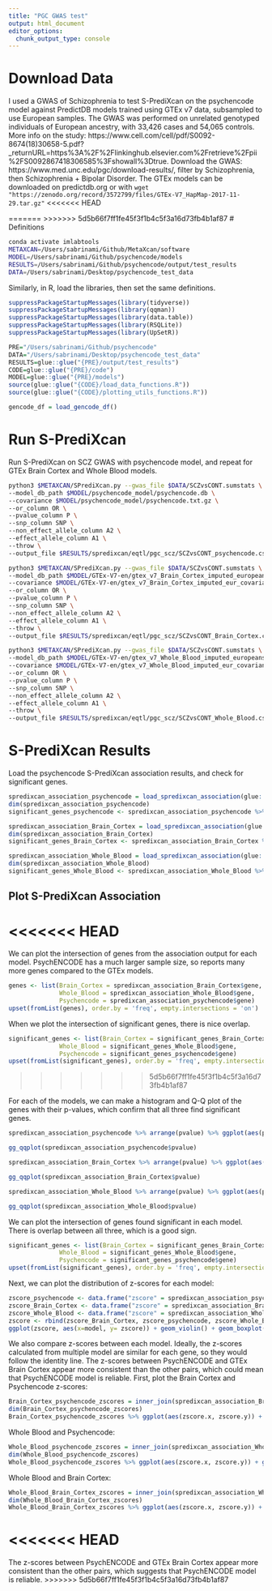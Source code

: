 ```yaml
---
title: "PGC GWAS test"
output: html_document
editor_options:
  chunk_output_type: console
---
```

# Download Data
I used a GWAS of Schizophrenia to test S-PrediXcan on the psychencode model against PredictDB models trained using GTEx v7 data, subsampled to use European samples. The GWAS was performed on unrelated genotyped individuals of European ancestry, with 33,426 cases and 54,065 controls. More info on the study: https://www.cell.com/cell/pdf/S0092-8674(18)30658-5.pdf?_returnURL=https%3A%2F%2Flinkinghub.elsevier.com%2Fretrieve%2Fpii%2FS0092867418306585%3Fshowall%3Dtrue. Download the GWAS: https://www.med.unc.edu/pgc/download-results/, filter by Schizophrenia, then Schizophrenia + Bipolar Disorder. The GTEx models can be downloaded on predictdb.org or with `wget "https://zenodo.org/record/3572799/files/GTEx-V7_HapMap-2017-11-29.tar.gz"`
<<<<<<< HEAD

=======
>>>>>>> 5d5b66f7ff1fe45f3f1b4c5f3a16d73fb4b1af87
# Definitions
```bash
conda activate imlabtools
METAXCAN=/Users/sabrinami/Github/MetaXcan/software
MODEL=/Users/sabrinami/Github/psychencode/models
RESULTS=/Users/sabrinami/Github/psychencode/output/test_results
DATA=/Users/sabrinami/Desktop/psychencode_test_data
```

Similarly, in R, load the libraries, then set the same definitions.

```r
suppressPackageStartupMessages(library(tidyverse))
suppressPackageStartupMessages(library(qqman))
suppressPackageStartupMessages(library(data.table))
suppressPackageStartupMessages(library(RSQLite))
suppressPackageStartupMessages(library(UpSetR))
```


```r
PRE="/Users/sabrinami/Github/psychencode"
DATA="/Users/sabrinami/Desktop/psychencode_test_data"
RESULTS=glue::glue("{PRE}/output/test_results")
CODE=glue::glue("{PRE}/code")
MODEL=glue::glue("{PRE}/models")
source(glue::glue("{CODE}/load_data_functions.R"))
source(glue::glue("{CODE}/plotting_utils_functions.R"))

gencode_df = load_gencode_df()
```
# Run S-PrediXcan 
Run S-PrediXcan on SCZ GWAS with psychencode model, and repeat for GTEx Brain Cortex and Whole Blood models.
```bash
python3 $METAXCAN/SPrediXcan.py --gwas_file $DATA/SCZvsCONT.sumstats \
--model_db_path $MODEL/psychencode_model/psychencode.db \
--covariance $MODEL/psychencode_model/psychencode.txt.gz \
--or_column OR \
--pvalue_column P \
--snp_column SNP \
--non_effect_allele_column A2 \
--effect_allele_column A1 \
--throw \
--output_file $RESULTS/spredixcan/eqtl/pgc_scz/SCZvsCONT_psychencode.csv
```

```bash
python3 $METAXCAN/SPrediXcan.py --gwas_file $DATA/SCZvsCONT.sumstats \
--model_db_path $MODEL/GTEx-V7-en/gtex_v7_Brain_Cortex_imputed_europeans_tw_0.5_signif.db \
--covariance $MODEL/GTEx-V7-en/gtex_v7_Brain_Cortex_imputed_eur_covariances.txt.gz \
--or_column OR \
--pvalue_column P \
--snp_column SNP \
--non_effect_allele_column A2 \
--effect_allele_column A1 \
--throw \
--output_file $RESULTS/spredixcan/eqtl/pgc_scz/SCZvsCONT_Brain_Cortex.csv
```

```bash
python3 $METAXCAN/SPrediXcan.py --gwas_file $DATA/SCZvsCONT.sumstats \
--model_db_path $MODEL/GTEx-V7-en/gtex_v7_Whole_Blood_imputed_europeans_tw_0.5_signif.db \
--covariance $MODEL/GTEx-V7-en/gtex_v7_Whole_Blood_imputed_eur_covariances.txt.gz \
--or_column OR \
--pvalue_column P \
--snp_column SNP \
--non_effect_allele_column A2 \
--effect_allele_column A1 \
--throw \
--output_file $RESULTS/spredixcan/eqtl/pgc_scz/SCZvsCONT_Whole_Blood.csv
```

# S-PrediXcan Results
Load the psychencode S-PrediXcan association results, and check for significant genes.
```r
spredixcan_association_psychencode = load_spredixcan_association(glue::glue("{RESULTS}/spredixcan/eqtl/pgc_scz/SCZvsCONT_psychencode.csv"), gencode_df)
dim(spredixcan_association_psychencode)
significant_genes_psychencode <- spredixcan_association_psychencode %>% filter(pvalue < 0.05/nrow(spredixcan_association_psychencode)) %>% arrange(pvalue)
```

```r
spredixcan_association_Brain_Cortex = load_spredixcan_association(glue::glue("{RESULTS}/spredixcan/eqtl/pgc_scz/SCZvsCONT_Brain_Cortex.csv"), gencode_df)
dim(spredixcan_association_Brain_Cortex)
significant_genes_Brain_Cortex <- spredixcan_association_Brain_Cortex %>% filter(pvalue < 0.05/nrow(spredixcan_association_Brain_Cortex)) %>% arrange(pvalue)
```

```r
spredixcan_association_Whole_Blood = load_spredixcan_association(glue::glue("{RESULTS}/spredixcan/eqtl/pgc_scz/SCZvsCONT_Whole_Blood.csv"), gencode_df)
dim(spredixcan_association_Whole_Blood)
significant_genes_Whole_Blood <- spredixcan_association_Whole_Blood %>% filter(pvalue < 0.05/nrow(spredixcan_association_Whole_Blood)) %>% arrange(pvalue)
```

## Plot S-PrediXcan Association
<<<<<<< HEAD
=======
We can plot the intersection of genes from the association output for each model. PsychENCODE has a much larger sample size, so reports many more genes compared to the GTEx models.
```r
genes <- list(Brain_Cortex = spredixcan_association_Brain_Cortex$gene,
              Whole_Blood = spredixcan_association_Whole_Blood$gene,
              Psychencode = spredixcan_association_psychencode$gene)
upset(fromList(genes), order.by = 'freq', empty.intersections = 'on')
```

When we plot the intersection of significant genes, there is nice overlap.
```r
significant_genes <- list(Brain_Cortex = significant_genes_Brain_Cortex$gene,
              Whole_Blood = significant_genes_Whole_Blood$gene,
              Psychencode = significant_genes_psychencode$gene)
upset(fromList(significant_genes), order.by = 'freq', empty.intersections = 'on')
```
>>>>>>> 5d5b66f7ff1fe45f3f1b4c5f3a16d73fb4b1af87

For each of the models, we can make a histogram and Q-Q plot of the genes with their p-values, which confirm that all three find significant genes.
```r
spredixcan_association_psychencode %>% arrange(pvalue) %>% ggplot(aes(pvalue)) + geom_histogram(bins=20) + ggtitle("Distribution of P-value (PsychENCODE)")

gg_qqplot(spredixcan_association_psychencode$pvalue)
```

```r
spredixcan_association_Brain_Cortex %>% arrange(pvalue) %>% ggplot(aes(pvalue)) + geom_histogram(bins=20) + ggtitle("Distribution of P-value (GTEx Brain Cortex")

gg_qqplot(spredixcan_association_Brain_Cortex$pvalue)
```

```r
spredixcan_association_Whole_Blood %>% arrange(pvalue) %>% ggplot(aes(pvalue)) + geom_histogram(bins=20) + ggtitle("Distribution of P-value (GTEx Whole Blood")

gg_qqplot(spredixcan_association_Whole_Blood$pvalue)
```

We can plot the intersection of genes found significant in each model. There is overlap between all three, which is a good sign.
```r
significant_genes <- list(Brain_Cortex = significant_genes_Brain_Cortex$gene,
              Whole_Blood = significant_genes_Whole_Blood$gene,
              Psychencode = significant_genes_psychencode$gene)
upset(fromList(significant_genes), order.by = 'freq', empty.intersections = 'on')
```

Next, we can plot the distribution of z-scores for each model:
```r
zscore_psychencode <- data.frame("zscore" = spredixcan_association_psychencode$zscore, "model" = "psychENCODE")
zscore_Brain_Cortex <- data.frame("zscore" = spredixcan_association_Brain_Cortex$zscore, "model" = "Brain Cortex")
zscore_Whole_Blood <- data.frame("zscore" = spredixcan_association_Whole_Blood$zscore, "model" = "Whole Blood")
zscore <- rbind(zscore_Brain_Cortex, zscore_psychencode, zscore_Whole_Blood)
ggplot(zscore, aes(x=model, y= zscore)) + geom_violin() + geom_boxplot(width=.5) + ggtitle("Distribution of Association Z-score")
```

We also compare z-scores between each model. Ideally, the z-scores calculated from multiple model are similar for each gene, so they would follow the identity line. The z-scores between PsychENCODE and GTEx Brain Cortex appear more consistent than the other pairs, which could mean that PsychENCODE model is reliable. First, plot the Brain Cortex and Psychencode z-scores:
```r
Brain_Cortex_psychencode_zscores = inner_join(spredixcan_association_Brain_Cortex, spredixcan_association_psychencode, by=c("gene"))
dim(Brain_Cortex_psychencode_zscores)
Brain_Cortex_psychencode_zscores %>% ggplot(aes(zscore.x, zscore.y)) + geom_point() + ggtitle("S-PrediXcan z-score") + xlab("GTex Brain Cortex") + ylab("PsychENCODE") + geom_abline(intercept = 0, slope = 1)
```

Whole Blood and Psychencode:
```r
Whole_Blood_psychencode_zscores = inner_join(spredixcan_association_Whole_Blood, spredixcan_association_psychencode, by=c("gene"))
dim(Whole_Blood_psychencode_zscores)
Whole_Blood_psychencode_zscores %>% ggplot(aes(zscore.x, zscore.y)) + geom_point() + ggtitle("S-PrediXcan z-score") + xlab("GTex Whole Blood") + ylab("PsychENCODE") + geom_abline(intercept = 0, slope = 1)
```
Whole Blood and Brain Cortex:

```r
Whole_Blood_Brain_Cortex_zscores = inner_join(spredixcan_association_Whole_Blood, spredixcan_association_Brain_Cortex, by=c("gene"))
dim(Whole_Blood_Brain_Cortex_zscores)
Whole_Blood_Brain_Cortex_zscores %>% ggplot(aes(zscore.x, zscore.y)) + geom_point() + ggtitle("S-PrediXcan z-score") + xlab("GTex Whole Blood") + ylab("GTEx Brain Cortex") + geom_abline(intercept = 0, slope = 1)
```

<<<<<<< HEAD
=======
The z-scores between PsychENCODE and GTEx Brain Cortex appear more consistent than the other pairs, which suggests that PsychENCODE model is reliable.
>>>>>>> 5d5b66f7ff1fe45f3f1b4c5f3a16d73fb4b1af87
